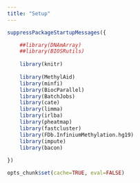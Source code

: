 ```yaml
---
title: "Setup"
---
```


```r

suppressPackageStartupMessages({

    ##library(DNAmArray)
    ##library(BIOSRutils)
    
    library(knitr)
    
    library(MethylAid)
    library(minfi)
    library(BiocParallel)
    library(BatchJobs)
    library(cate)
    library(limma)
    library(irlba)
    library(pheatmap)
    library(fastcluster)
    library(FDb.InfiniumMethylation.hg19)
    library(impute)
    library(bacon)
    
})

opts_chunk$set(cache=TRUE, eval=FALSE)

```
